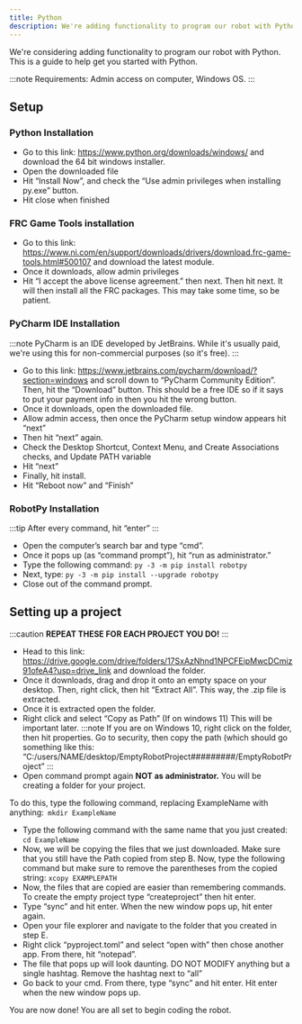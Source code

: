 ```yaml
---
title: Python
description: We're adding functionality to program our robot with Python soon. 
---
```

We're considering adding functionality to program our robot with Python. This is a guide to help get you started with Python.

:::note
Requirements: Admin access on computer, Windows OS.
:::

## Setup

### Python Installation

- Go to this link: https://www.python.org/downloads/windows/ and download the 64 bit windows installer. 
- Open the downloaded file
- Hit “Install Now”, and check the “Use admin privileges when installing py.exe” button. 
- Hit close when finished

### FRC Game Tools installation
- Go to this link: https://www.ni.com/en/support/downloads/drivers/download.frc-game-tools.html#500107 and download the latest module.
- Once it downloads, allow admin privileges
- Hit “I accept the above license agreement.” then next. Then hit next. It will then install all the FRC packages. This may take some time, so be patient. 

### PyCharm IDE Installation
:::note
PyCharm is an IDE developed by JetBrains. While it's usually paid, we're using this for non-commercial purposes (so it's free).
:::

- Go to this link: https://www.jetbrains.com/pycharm/download/?section=windows and scroll down to “PyCharm Community Edition”. Then, hit the “Download” button. This should be a free IDE so if it says to put your payment info in then you hit the wrong button. 
- Once it downloads, open the downloaded file. 
- Allow admin access, then once the PyCharm setup window appears hit “next”
- Then hit “next” again. 
- Check the Desktop Shortcut, Context Menu, and Create Associations checks, and Update PATH variable
- Hit “next”
- Finally, hit install.
- Hit “Reboot now” and “Finish”

### RobotPy Installation
:::tip
After every command, hit “enter”
:::
- Open the computer’s search bar and type “cmd”.
- Once it pops up (as “command prompt”), hit “run as administrator.”
- Type the following command:
```py -3 -m pip install robotpy```
- Next, type: ```py -3 -m pip install --upgrade robotpy```
- Close out of the command prompt. 

## Setting up a project
:::caution
**REPEAT THESE FOR EACH PROJECT YOU DO!**
:::
- Head to this link: https://drive.google.com/drive/folders/17SxAzNhnd1NPCFEipMwcDCmiz91ofeA4?usp=drive_link and download the folder. 
- Once it downloads, drag and drop it onto an empty space on your desktop. Then, right click, then hit “Extract All”. This way, the .zip file is extracted.
- Once it is extracted open the folder. 
- Right click and select “Copy as Path” (If on windows 11) This will be important later. 
:::note
If you are on Windows 10, right click on the folder, then hit properties. Go to security, then copy the path (which should go something like this: “C:/users/NAME/desktop/EmptyRobotProject#########/EmptyRobotProject”
:::
- Open command prompt again **NOT as administrator.**
You will be creating a folder for your project.

To do this, type the following command, replacing ExampleName with anything:``` mkdir ExampleName``` 
- Type the following command with the same name that you just created: ```cd ExampleName```
- Now, we will be copying the files that we just downloaded. Make sure that you still have the Path copied from step B. Now, type the following command but make sure to remove the parentheses from the copied string: ```xcopy EXAMPLEPATH```
- Now, the files that are copied are easier than remembering commands. To create the empty project type “createproject” then hit enter. 
- Type “sync” and hit enter. When the new window pops up, hit enter again. 
- Open your file explorer and navigate to the folder that you created in step E. 
- Right click “pyproject.toml” and select “open with” then chose another app. From there, hit “notepad”.
- The file that pops up will look daunting. DO NOT MODIFY anything but a single hashtag. Remove the hashtag next to “all”
- Go back to your cmd. From there, type “sync” and hit enter. Hit enter when the new window pops up. 

You are now done! You are all set to begin coding the robot. 

